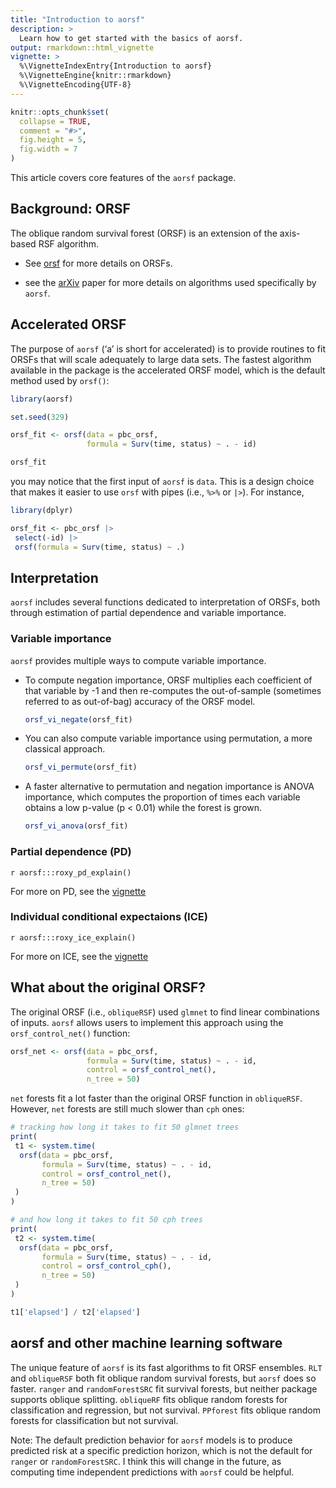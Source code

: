 ```yaml
---
title: "Introduction to aorsf"
description: >
  Learn how to get started with the basics of aorsf.
output: rmarkdown::html_vignette
vignette: >
  %\VignetteIndexEntry{Introduction to aorsf}
  %\VignetteEngine{knitr::rmarkdown}
  %\VignetteEncoding{UTF-8}
---
```


```r
knitr::opts_chunk$set(
  collapse = TRUE,
  comment = "#>",
  fig.height = 5, 
  fig.width = 7
)
```

This article covers core features of the `aorsf` package.

## Background: ORSF

The oblique random survival forest (ORSF) is an extension of the axis-based RSF algorithm. 

- See [orsf](https://bcjaeger.github.io/aorsf/reference/orsf.html) for more details on ORSFs.

- see the [arXiv](https://arxiv.org/abs/2208.01129) paper for more details on algorithms used specifically by `aorsf`.

## Accelerated ORSF

The purpose of `aorsf` ('a' is short for accelerated) is to provide routines to fit ORSFs that will scale adequately to large data sets. The fastest algorithm available in the package is the accelerated ORSF model, which is the default method used by `orsf()`:

```r

library(aorsf)

set.seed(329)

orsf_fit <- orsf(data = pbc_orsf, 
                 formula = Surv(time, status) ~ . - id)

orsf_fit

```

you may notice that the first input of `aorsf` is `data`. This is a design choice that makes it easier to use `orsf` with pipes (i.e., `%>%` or `|>`). For instance,

```r
library(dplyr)

orsf_fit <- pbc_orsf |> 
 select(-id) |> 
 orsf(formula = Surv(time, status) ~ .)

```

## Interpretation

`aorsf` includes several functions dedicated to interpretation of ORSFs, both through estimation of partial dependence and variable importance.

### Variable importance

`aorsf` provides multiple ways to compute variable importance. 

- To compute negation importance, ORSF multiplies each coefficient of that variable by -1 and then re-computes the out-of-sample (sometimes referred to as out-of-bag) accuracy of the ORSF model. 

    ```r

    orsf_vi_negate(orsf_fit)

    ```

- You can also compute variable importance using permutation, a more classical approach.

    ```r
  
    orsf_vi_permute(orsf_fit)
  
    ```

- A faster alternative to permutation and negation importance is ANOVA importance, which computes the proportion of times each variable obtains a low p-value (p < 0.01) while the forest is grown.

    ```r
    
    orsf_vi_anova(orsf_fit)
    
    ```

### Partial dependence (PD) 

`r aorsf:::roxy_pd_explain()`

For more on PD, see the [vignette](https://bcjaeger.github.io/aorsf/articles/pd.html)

### Individual conditional expectaions (ICE)

`r aorsf:::roxy_ice_explain()`

For more on ICE, see the [vignette](https://bcjaeger.github.io/aorsf/articles/pd.html#individual-conditional-expectations-ice)


## What about the original ORSF?

The original ORSF (i.e., `obliqueRSF`) used `glmnet` to find linear combinations of inputs. `aorsf` allows users to implement this approach using the `orsf_control_net()` function: 

```r

orsf_net <- orsf(data = pbc_orsf, 
                 formula = Surv(time, status) ~ . - id, 
                 control = orsf_control_net(),
                 n_tree = 50)

```

`net` forests fit a lot faster than the original ORSF function in `obliqueRSF`. However, `net` forests are still much slower than `cph` ones:

```r

# tracking how long it takes to fit 50 glmnet trees
print(
 t1 <- system.time(
  orsf(data = pbc_orsf, 
       formula = Surv(time, status) ~ . - id, 
       control = orsf_control_net(),
       n_tree = 50)
 )
)

# and how long it takes to fit 50 cph trees
print(
 t2 <- system.time(
  orsf(data = pbc_orsf, 
       formula = Surv(time, status) ~ . - id, 
       control = orsf_control_cph(),
       n_tree = 50)
 )
)

t1['elapsed'] / t2['elapsed']


```

## aorsf and other machine learning software

The unique feature of `aorsf` is its fast algorithms to fit ORSF ensembles. `RLT` and `obliqueRSF` both fit oblique random survival forests, but `aorsf` does so faster. `ranger` and `randomForestSRC` fit survival forests, but neither package supports oblique splitting. `obliqueRF` fits oblique random forests for classification and regression, but not survival. `PPforest` fits oblique random forests for classification but not survival. 

Note: The default prediction behavior for `aorsf` models is to produce predicted risk at a specific prediction horizon, which is not the default for `ranger`  or `randomForestSRC`. I think this will change in the future, as computing time independent predictions with `aorsf` could be helpful.
